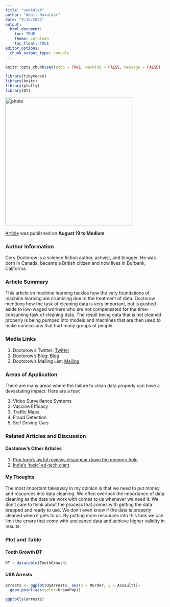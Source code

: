 ---
title: "week4lab"
author: "Akhil Havaldar"
date: "9/15/2021"
output: 
  html_document:
    toc: TRUE
    theme: cerulean
    toc_float: TRUE
editor_options: 
  chunk_output_type: console
---

```{r setup, include=FALSE, cache= TRUE}
knitr::opts_chunk$set(echo = TRUE, warning = FALSE, message = FALSE)
```

```{r, include=FALSE}
library(tidyverse)
library(knitr)
library(plotly)
library(DT)

```

<img src ="dstrash.jpeg" alt="photo" width="400"/>

[Article](https://onezero.medium.com/machine-learnings-crumbling-foundations-bd11efa22b0) was published on **August 19 to Medium**

### Author Information
Cory Doctorow is a science fiction author, activist, and blogger. He was born in Canada, became a British citizen and now lives in Burbank, California. 

### Article Summary
This article on machine learning tackles how the very foundations of machine learning are crumbling due to the treatment of data. Doctorow mentions how the task of cleaning data is very important, but is pushed aside to low-waged workers who are not compensated for the time-consuming task of cleaning data. The result being data that is not cleaned properly is being pumped into models and machines that are then used to make conclusions that hurt many groups of people. 

### Media Links

1. Doctorow's Twitter: [Twitter](https://twitter.com/doctorow)
2. Doctorow's Blog: [Blog](https://pluralistic.net)
3. Doctorow's Mailing List: [Mailing](https://pluralistic.net/plura-list)

### Areas of Application
There are many areas where the failure to clean data properly can have a devastating impact. Here are a few:

1. Video Surveillance Systems
2. Vaccine Efficacy
3. Traffic Maps
4. Fraud Detection
5. Self Driving Cars

### Related Articles and Discussion{.tabset}

#### Doctorow's Other Articles

1. [Proctorio’s awful reviews disappear down the memory hole](https://doctorow.medium.com/proctorios-awful-reviews-disappear-down-the-memory-hole-5eb3e11bdbaf)
2. [India’s ‘toxic’ ed-tech giant](https://doctorow.medium.com/indias-toxic-ed-tech-giant-2e085e98ca7)

#### My Thoughts
The most important takeaway in my opinion is that we need to put money and resources into data cleaning. We often overlook the importance of data cleaning as the data we work with comes to us whenever we need it. We don't care to think about the process that comes with getting the data prepped and ready to use. We don't even know if the data is properly cleaned when it gets to us. By putting more resources into this task we can limit the errors that come with uncleaned data and achieve higher validity in results. 

### Plot and Table{.tabset}

#### Tooth Growth DT
```{r, echo=FALSE}
DT:: datatable(ToothGrowth)
```

#### USA Arrests
```{r, echo=FALSE}
arrests <- ggplot(USArrests, aes(x = Murder, y = Assault))+
  geom_point(aes(color=UrbanPop))

ggplotly(arrests)
```

